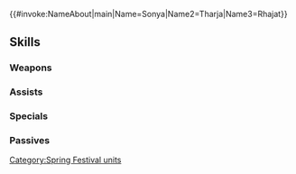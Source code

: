 {{#invoke:NameAbout|main|Name=Sonya|Name2=Tharja|Name3=Rhajat}}{{HeroPage Tabs}}
{{Hero Infobox
|Name=Sonya
|Title=Dazzling Rabbits
|WeaponType=Green Tome
|MoveType=Flying
|secondPerson=Tharja
|Origin=Fire Emblem Echoes: Shadows of Valentia,Fire Emblem Awakening
|Gender=FF
|harmonized=Grants Special cooldown count-2 to unit and allies from the same titles as unit. Grants Atk+6 and【Resonance: Blades】to unit and allies from the same titles as unit for 1 turn.<br><br>【Resonance: Blades】<br>Grants Atk/Spd+4 during combat for 1 turn.
|actorEN=Tara Sands,Stephanie Sheh
|actorJP=下田レイ,高田憂希
|artist=切符
|additionDate=March 7, 2022
|releaseDate=March 8, 2022
|entry=2;10
|cv1=2
|cv2=300300
|TagID=双界ソニア
|InternalID=777
|Properties=special,harmonized,hat
|description=Bewitching bunnies that have journeyed to Askr for the spring festival to steal the gazes and hearts of all. They appear in Fire Emblem Echoes: Shadows of Valentia/Awakening.
}}
{{Stats Page
|Lv1HP=18|Lv1ATK=12|Lv1SPD=11|Lv1DEF=4|Lv1RES=3
|GRHP=50|GRATK=70|GRSPD=70|GRDEF=45|GRRES=40
}}
==Skills==
===Weapons===
{{Weapons Table
|weapon1=Wind
|weapon1Default=1
|weapon1Unlock=1
|weapon2=Elwind
|weapon2Default=2
|weapon2Unlock=2
|weapon3=Rexcalibur
|weapon3Default=4
|weapon3Unlock=3
|weapon4=Magic Rabbits
|weapon4Default=5
|weapon4Unlock=5
}}
===Assists===
{{Assists Table}}
===Specials===
{{Specials Table
|special1=New Moon
|special1Default=4
|special1Unlock=3
|special2=Luna
|special2Unlock=4
}}
===Passives===
{{Passives Table
|passiveA1=Atk/Spd Bond 1
|passiveA2=Atk/Spd Bond 2
|passiveA3=Atk/Spd Bond 3
|passiveA4=Atk/Spd Unity
|passiveA1Unlock=2
|passiveA2Unlock=3
|passiveA3Unlock=4
|passiveA4Unlock=5
|passiveB1=Chill Res 1
|passiveB2=Chill Def/Res 1
|passiveB3=Chill Def/Res 2
|passiveB1Unlock=1
|passiveB2Unlock=2
|passiveB3Unlock=4
|passiveC1=Spd/Res Rein 1
|passiveC2=Spd/Res Rein 2
|passiveC3=Spd/Res Rein 3
|passiveC4=Spd/Res Hold
|passiveC1Unlock=2
|passiveC2Unlock=3
|passiveC3Unlock=4
|passiveC4Unlock=5
}}
{{Heroes Navbox}}
[[Category:Spring Festival units]]